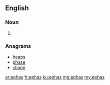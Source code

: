 ==English==

===Noun===
{{head|en|noun plural form}}

# {{plural of|epha|lang=en}}

===Anagrams===
* [[heaps#English|heaps]]
* [[phase#English|phase]]
* [[shape#English|shape]]

[[ar:ephas]]
[[fr:ephas]]
[[ku:ephas]]
[[mg:ephas]]
[[my:ephas]]